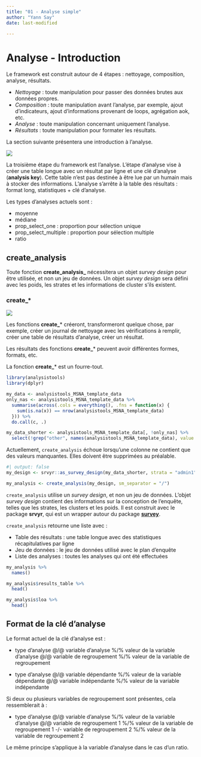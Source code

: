 ```yaml
---
title: "01 - Analyse simple"
author: "Yann Say"
date: last-modified

---
```


# Analyse - Introduction

Le framework est construit autour de 4 étapes : nettoyage, composition, analyse, résultats.

-   *Nettoyage* : toute manipulation pour passer des données brutes aux données propres.
-   *Composition* : toute manipulation avant l'analyse, par exemple, ajout d'indicateurs, ajout d'informations provenant de loops, agrégation aok, etc.
-   *Analyse* : toute manipulation concernant uniquement l'analyse.
-   *Résultats* : toute manipulation pour formater les résultats.

La section suivante présentera une introduction à l'analyse.

![](../config/images/step - analysis.png)

La troisième étape du framework est l'analyse. L'étape d'analyse vise à créer une table longue avec un résultat par ligne et une clé d'analyse (**analysis key**). Cette table n'est pas destinée à être lue par un humain mais à stocker des informations. L'analyse s'arrête à la table des résultats : format long, statistiques + clé d'analyse.

Les types d'analyses actuels sont :

- moyenne
- médiane
- prop_select_one : proportion pour sélection unique
- prop_select_multiple : proportion pour sélection multiple
- ratio

## create_analysis

Toute fonction **create_analysis_** nécessitera un objet *survey design* pour être utilisée, et non un jeu de données. Un objet *survey design* sera défini avec les poids, les strates et les informations de cluster s'ils existent.

::: {.callout-tip appearance="minimal"}
### create\_\*

![](../config/images/verb - create.png)

Les fonctions **create_**\* créeront, transformeront quelque chose, par exemple, créer un journal de nettoyage avec les vérifications à remplir, créer une table de résultats d'analyse, créer un résultat.

Les résultats des fonctions **create_**\* peuvent avoir différentes formes, formats, etc.

La fonction **create_**\* est un fourre-tout.
:::

```r
library(analysistools)
library(dplyr)
```


```r
my_data <- analysistools_MSNA_template_data
only_nas <- analysistools_MSNA_template_data %>%
  summarise(across(.cols = everything(), .fns = function(x) {
    sum(is.na(x)) == nrow(analysistools_MSNA_template_data)
  })) %>%
  do.call(c, .)

my_data_shorter <- analysistools_MSNA_template_data[, !only_nas] %>%
  select(!grep("other", names(analysistools_MSNA_template_data), value = T))
```

::: {.callout-note .column-margin}
Actuellement, `create_analysis` échoue lorsqu'une colonne ne contient que des valeurs manquantes. Elles doivent être supprimées au préalable.
:::

```r
#| output: false
my_design <- srvyr::as_survey_design(my_data_shorter, strata = "admin1")

my_analysis <- create_analysis(my_design, sm_separator = "/")
```


::: {.callout-note .column-margin}
`create_analysis` utilise un *survey design*, et non un jeu de données. L'objet *survey design* contient des informations sur la conception de l'enquête, telles que les strates, les clusters et les poids. Il est construit avec le package **srvyr**, qui est un wrapper autour du package [**survey**](http://r-survey.r-forge.r-project.org/survey/).

:::

`create_analysis` retourne une liste avec :

- Table des résultats : une table longue avec des statistiques récapitulatives par ligne
- Jeu de données : le jeu de données utilisé avec le plan d'enquête
- Liste des analyses : toutes les analyses qui ont été effectuées


```r
my_analysis %>%
  names()
```

```r
my_analysis$results_table %>%
  head()
```

```r
my_analysis$loa %>%
  head()
```


## Format de la clé d'analyse

Le format actuel de la clé d'analyse est :

- type d'analyse @/@ variable d'analyse %/% valeur de la variable d'analyse @/@ variable de regroupement %/% valeur de la variable de regroupement

- type d'analyse @/@ variable dépendante %/% valeur de la variable dépendante @/@ variable indépendante %/% valeur de la variable indépendante

Si deux ou plusieurs variables de regroupement sont présentes, cela ressemblerait à :

- type d'analyse @/@ variable d'analyse %/% valeur de la variable d'analyse @/@ variable de regroupement 1 %/% valeur de la variable de regroupement 1 -/- variable de regroupement 2 %/% valeur de la variable de regroupement 2

Le même principe s'applique à la variable d'analyse dans le cas d'un ratio.
